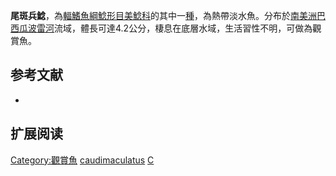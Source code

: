 {{Speciesbox
| name = 尾斑兵鯰
| image =  
| image_width = 250px
| image_caption = 
| status = NE
| status_system = IUCN3.1
| genus = Corydoras
| species = caudimaculatus
| authority = [[Rössel|Rössel]], 1961
| synonyms =  
}}

'''尾斑兵鯰'''，為[[輻鰭魚綱|輻鰭魚綱]][[鯰形目|鯰形目]][[美鯰科|美鯰科]]的其中一[[種|種]]，為熱帶淡水魚。分布於[[南美洲|南美洲]][[巴西|巴西]][[瓜波雷河|瓜波雷河]]流域，體長可達4.2公分，棲息在底層水域，生活習性不明，可做為觀賞魚。

==参考文献==
*{{FishBase_species|genus=Corydoras|species=caudimaculatus|year=2014|month=11}}

== 扩展阅读 ==
{{refbegin}}
{{wikispecies-inline|Corydoras caudimaculatus|尾斑兵鯰}}
{{refend}}
{{Taxonbar|from=Q1411711}}

[[Category:觀賞魚|Category:觀賞魚]]
[[Category:兵鯰屬|caudimaculatus]]
[[Category:1961年描述的鱼类|C]]
